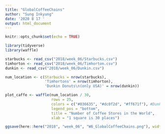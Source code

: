 ```yaml
---
title: "GlobalCoffeeChains"
author: "Sung Inkyung"
date: '2020 8 17 '
output: html_document
---
```


```r
knitr::opts_chunk$set(echo = TRUE)
```

```r
library(tidyverse)
library(waffle)
```


```r
starbucks <- read_csv("2018/week_06/Starbucks.csv")
timhorton <- read_csv("2018/week_06/Timhorton.csv")
dunkin <- read_csv("2018/week_06/Dunkin.csv")
```


```r
num_location <- c(Starbucks = nrow(starbucks),
                  'Timhortons' = nrow(timhorton),
                  'Dunkin Donuts\n(only USA)' = nrow(dunkin))

plot_caffe <- waffle(num_location / 30,
                     rows = 25,
                     colors = c("#036635", "#dc0f2d", "#ff671f"), #Dunkin #DA1884(magenta), #653819(brown)
                     legend_pos = "bottom",
                     title = "Number of Coffee Stores in the World",
                     xlab = "1 square is 30 places")

ggsave(here::here("2018", "week_06", "W6_GlobalCoffeeChains.png"), width = 20, height = 12, units = "cm" )
```

